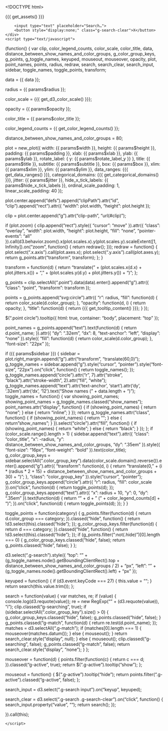 <!DOCTYPE html>
<html>
  <head>
    <meta http-equiv="Content-Type" content="text/html; charset=utf-8"/>
    <base target="_blank"> <!-- open all links on a new tab -->

    <title>{{{ params$title }}}</title>

    {{{ get_assets() }}}

  </head>

  <body>
    <div class="g-search">
        <input type="text" placeholder="Search…">
        <button style="display:none;" class="g-search-clear">X</button>
    </div>
    <script type="text/javascript">
(function() {
  var clip, color_legend_counts, color_scale, color_title, data, distance_between_show_names_and_color_groups, g_color_group_keys, g_points, g_toggle_names, keyuped, mouseout, mouseover, opacity, plot, point_names, points, radius, redraw, search, search_clear, search_input, sidebar, toggle_names, toggle_points, transform;

  data = {{ data }};

  radius = {{ params$radius }};

  color_scale = {{{ get_d3_color_scale() }}};

  opacity = {{ params$opacity }};

  color_title = {{ params$color_title }};

  color_legend_counts = {{ get_color_legend_counts() }};

  distance_between_show_names_and_color_groups = 80;

  plot = new_plot({
    width: {{ params$width }},
    height: {{ params$height }},
    padding: {{ params$padding }},
    xlab: {{ params$xlab }},
    ylab: {{ params$ylab }},
    rotate_label: {
      y: {{ params$rotate_label_y }}
    },
    title: {{ params$title }},
    subtitle: {{ params$subtitle }},
    box: {{ params$box }},
    xlim: {{ params$xlim }},
    ylim: {{ params$ylim }},
    data_ranges: {{{ get_data_ranges() }}},
    categorical_domains: {{{ get_categorical_domains() }}},
    jitter: {{ params$jitter }},
    hide_x_tick_labels: {{ params$hide_x_tick_labels }},
    ordinal_scale_padding: 1,
    linear_scale_padding: 40
  });

  plot.center.append("defs").append("clipPath").attr("id", "clip").append("rect").attr({
    "width": plot.width,
    "height": plot.height
  });

  clip = plot.center.append("g").attr("clip-path", "url(#clip)");

  if (plot.zoom) {
    clip.append("rect").style({
      "cursor": "move"
    }).attr({
      "class": "overlay",
      "width": plot.width,
      "height": plot.height,
      "fill": "none",
      "pointer-events": "all"
    }).call(d3.behavior.zoom().x(plot.scales.x).y(plot.scales.y).scaleExtent([1, Infinity]).on("zoom", function() {
      return redraw();
    }));
    redraw = function() {
      plot.select(".x.axis").call(plot.axes.x);
      plot.select(".y.axis").call(plot.axes.y);
      return g_points.attr("transform", transform);
    };
  }

  transform = function(d) {
    return "translate(" + (plot.scales.x(d.x) + plot.jitters.x()) + ", " + (plot.scales.y(d.y) + plot.jitters.y()) + ")";
  };

  g_points = clip.selectAll(".point").data(data).enter().append("g").attr({
    "class": "point",
    "transform": transform
  });

  points = g_points.append("svg:circle").attr({
    "r": radius,
    "fill": function(d) {
      return color_scale(d.color_group);
    },
    "opacity": function(d, i) {
      return opacity;
    },
    "title": function(d) {
      return {{{ get_tooltip_content() }}};
    }
  });

  $(".point circle").tooltip({
    html: true,
    container: "body",
    placement: "top"
  });

  point_names = g_points.append("text").text(function(d) {
    return d.point_name;
  }).attr({
    "dy": ".32em",
    "dx": 8,
    "text-anchor": "left",
    "display": "none"
  }).style({
    "fill": function(d) {
      return color_scale(d.color_group);
    },
    "font-size": "22px"
  });

  if ({{ params$sidebar }}) {
    sidebar = plot.right_margin.append("g").attr("transform", "translate(60,0)");
    g_toggle_names = sidebar.append("g").style("cursor", "pointer").style("font-size", "22px").on("click", function() {
      return toggle_names();
    });
    g_toggle_names.append("circle").attr("r", 7).attr("stroke", "black").attr("stroke-width", 2).attr("fill", "white");
    g_toggle_names.append("text").attr('text-anchor', 'start').attr('dy', '.32em').attr('dx', '12').text("Show names (" + data.length + ")");
    toggle_names = function() {
      var showing_point_names;
      showing_point_names = g_toggle_names.classed("show_names");
      point_names.attr("display", function() {
        if (showing_point_names) {
          return "none";
        } else {
          return "inline";
        }
      });
      return g_toggle_names.attr("class", function() {
        if (showing_point_names) {
          return "";
        } else {
          return "show_names";
        }
      }).select("circle").attr("fill", function() {
        if (showing_point_names) {
          return "white";
        } else {
          return "black";
        }
      });
    };
    if (color_scale.range().length > 1) {
      sidebar.append("text").attr({
        "class": "color_title",
        "x": -radius,
        "y": distance_between_show_names_and_color_groups,
        "dy": ".35em"
      }).style({
        "font-size": "16px",
        "font-weight": "bold"
      }).text(color_title);
      g_color_group_keys = sidebar.selectAll(".color_group_key").data(color_scale.domain().reverse()).enter().append("g").attr({
        "transform": function(d, i) {
          return "translate(0, " + (i * (radius * 2 + 15) + distance_between_show_names_and_color_groups + 30) + ")";
        },
        "class": "color_group_key"
      }).style("cursor", "pointer");
      g_color_group_keys.append("circle").attr({
        "r": radius,
        "fill": color_scale
      }).on("click", function(d) {
        return toggle_points(d);
      });
      g_color_group_keys.append("text").attr({
        "x": radius + 10,
        "y": 0,
        "dy": ".35em"
      }).text(function(d) {
        return "" + d + " (" + color_legend_counts[d] + ")";
      }).on("click", function(d) {
        return toggle_points(d);
      });
    }
  }

  toggle_points = function(category) {
    g_points.filter(function(d) {
      return d.color_group === category;
    }).classed("hide", function() {
      return !d3.select(this).classed("hide");
    });
    g_color_group_keys.filter(function(d) {
      return d === category;
    }).classed("hide", function() {
      return !d3.select(this).classed("hide");
    });
    if (g_points.filter(":not(.hide)")[0].length === 0) {
      g_color_group_keys.classed("hide", false);
      return g_points.classed("hide", false);
    }
  };

  d3.select(".g-search").style({
    "top": "" + (g_toggle_names.node().getBoundingClientRect().top + distance_between_show_names_and_color_groups / 2) + "px",
    "left": "" + (g_toggle_names.node().getBoundingClientRect().left) + "px"
  });

  keyuped = function() {
    if (d3.event.keyCode === 27) {
      this.value = "";
    }
    return search(this.value.trim());
  };

  search = function(value) {
    var matches, re;
    if (value) {
      console.log(d3.requote(value));
      re = new RegExp("" + (d3.requote(value)), "i");
      clip.classed("g-searching", true);
      if (sidebar.selectAll(".color_group_key").size() > 0) {
        g_color_group_keys.classed("hide", false);
        g_points.classed("hide", false);
      }
      g_points.classed("g-match", function(d) {
        return re.test(d.point_name);
      });
      matches = d3.selectAll(".g-match");
      if (matches[0].length === 1) {
        mouseover(matches.datum());
      } else {
        mouseout();
      }
      return search_clear.style("display", null);
    } else {
      mouseout();
      clip.classed("g-searching", false);
      g_points.classed("g-match", false);
      return search_clear.style("display", "none");
    }
  };

  mouseover = function(d) {
    points.filter(function(c) {
      return c === d;
    }).classed("g-active", true);
    return $(".g-active").tooltip("show");
  };

  mouseout = function() {
    $(".g-active").tooltip("hide");
    return points.filter(".g-active").classed("g-active", false);
  };

  search_input = d3.select(".g-search input").on("keyup", keyuped);

  search_clear = d3.select(".g-search .g-search-clear").on("click", function() {
    search_input.property("value", "");
    return search();
  });

}).call(this);


    </script>
  </body>
</html>
